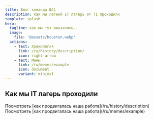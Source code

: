 ```yaml
---
title: Блог команды №41
description: Как мы летний IT лагерь от T1 проходили
template: splash
hero:
  tagline: как мы тут оказались...
  image:
    file: '@assets/houston.webp'
  actions:
    - text: Хронология
      link: /ru/history/description/
      icon: right-arrow
    - text: Мемы
      link: /ru/memes/example
      icon: document
      variant: minimal
---
```



## Как мы IT лагерь проходили

<CardGrid stagger>
  <Card title="Хронология" icon="open-book">
    Посмотреть [как продвигалась наша работа](/ru/history/description)
  </Card>
  <Card title="Мемы" icon="document">
    Посмотреть [как продвигалась наша работа](/ru/memes/example)
  </Card>
</CardGrid>

